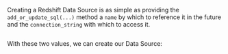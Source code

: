 Creating a Redshift Data Source is as simple as providing the `add_or_update_sql(...)` method a `name` by which to reference it in the future and the `connection_string` with which to access it.

```python name="version-0.18 docs/docusaurus/docs/snippets/aws_redshift_deployment_patterns.py vars"
```

With these two values, we can create our Data Source:

```python name="version-0.18 docs/docusaurus/docs/snippets/aws_redshift_deployment_patterns.py datasource"
```
